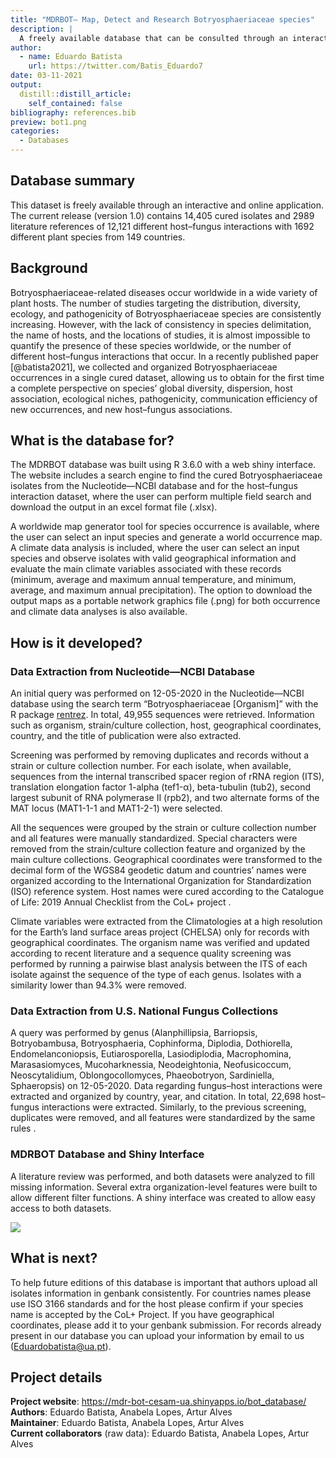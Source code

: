 ```yaml
---
title: "MDRBOT– Map, Detect and Research Botryosphaeriaceae species"
description: |
  A freely available database that can be consulted through an interactive and online application. The current release (version 1.0) contains 14,405 cured isolates and 2989 literature references of 12,121 different host–fungus interactions with 1692 different plant species from 149 countries. 
author:
  - name: Eduardo Batista
    url: https://twitter.com/Batis_Eduardo7
date: 03-11-2021
output:
  distill::distill_article:
    self_contained: false
bibliography: references.bib
preview: bot1.png
categories:
  - Databases
---
```


## Database summary

This dataset is freely available through an interactive and online application. The current release (version 1.0) contains 14,405 cured isolates and 2989 literature references of 12,121 different host--fungus interactions with 1692 different plant species from 149 countries.

## Background

Botryosphaeriaceae-related diseases occur worldwide in a wide variety of plant hosts. The number of studies targeting the distribution, diversity, ecology, and pathogenicity of Botryosphaeriaceae species are consistently increasing. However, with the lack of consistency in species delimitation, the name of hosts, and the locations of studies, it is almost impossible to quantify the presence of these species worldwide, or the number of different host--fungus interactions that occur. In a recently published paper [@batista2021], we collected and organized Botryosphaeriaceae occurrences in a single cured dataset, allowing us to obtain for the first time a complete perspective on species' global diversity, dispersion, host association, ecological niches, pathogenicity, communication efficiency of new occurrences, and new host--fungus associations.

## What is the database for?

The MDRBOT database was built using R 3.6.0 with a web shiny interface. The website includes a search engine to find the cured Botryosphaeriaceae isolates from the Nucleotide---NCBI database and for the host--fungus interaction dataset, where the user can perform multiple field search and download the output in an excel format file (.xlsx).

A worldwide map generator tool for species occurrence is available, where the user can select an input species and generate a world occurrence map. A climate data analysis is included, where the user can select an input species and observe isolates with valid geographical information and evaluate the main climate variables associated with these records (minimum, average and maximum annual temperature, and minimum, average, and maximum annual precipitation). The option to download the output maps as a portable network graphics file (.png) for both occurrence and climate data analyses is also available.

## How is it developed?

### Data Extraction from Nucleotide---NCBI Database

An initial query was performed on 12-05-2020 in the Nucleotide---NCBI database using the search term "Botryosphaeriaceae [Organism]" with the R package [rentrez](https://cran.r-project.org/web/packages/rentrez/index.html). In total, 49,955 sequences were retrieved. Information such as organism, strain/culture collection, host, geographical coordinates, country, and the title of publication were also extracted.

Screening was performed by removing duplicates and records without a strain or culture collection number. For each isolate, when available, sequences from the internal transcribed spacer region of rRNA region (ITS), translation elongation factor 1-alpha (tef1-α), beta-tubulin (tub2), second largest subunit of RNA polymerase II (rpb2), and two alternate forms of the MAT locus (MAT1-1-1 and MAT1-2-1) were selected.

All the sequences were grouped by the strain or culture collection number and all features were manually standardized. Special characters were removed from the strain/culture collection feature and organized by the main culture collections. Geographical coordinates were transformed to the decimal form of the WGS84 geodetic datum and countries' names were organized according to the International Organization for Standardization (ISO) reference system. Host names were cured according to the Catalogue of Life: 2019 Annual Checklist from the CoL+ project .

Climate variables were extracted from the Climatologies at a high resolution for the Earth's land surface areas project (CHELSA) only for records with geographical coordinates. The organism name was verified and updated according to recent literature and a sequence quality screening was performed by running a pairwise blast analysis between the ITS of each isolate against the sequence of the type of each genus. Isolates with a similarity lower than 94.3% were removed.

### Data Extraction from U.S. National Fungus Collections

A query was performed by genus (Alanphillipsia, Barriopsis, Botryobambusa, Botryosphaeria, Cophinforma, Diplodia, Dothiorella, Endomelanconiopsis, Eutiarosporella, Lasiodiplodia, Macrophomina, Marasasiomyces, Mucoharknessia, Neodeightonia, Neofusicoccum, Neoscytalidium, Oblongocollomyces, Phaeobotryon, Sardiniella, Sphaeropsis) on 12-05-2020. Data regarding fungus--host interactions were extracted and organized by country, year, and citation. In total, 22,698 host--fungus interactions were extracted. Similarly, to the previous screening, duplicates were removed, and all features were standardized by the same rules .

### MDRBOT Database and Shiny Interface

A literature review was performed, and both datasets were analyzed to fill missing information. Several extra organization-level features were built to allow different filter functions. A shiny interface was created to allow easy access to both datasets.

![](bot2.png)

## What is next?

To help future editions of this database is important that authors upload all isolates information in genbank consistently. For countries names please use ISO 3166 standards and for the host please confirm if your species name is accepted by the CoL+ Project. If you have geographical coordinates, please add it to your genbank submission. For records already present in our database you can upload your information by email to us ([Eduardobatista\@ua.pt](mailto:Eduardobatista@ua.pt){.email}).

## Project details

**Project website**: <https://mdr-bot-cesam-ua.shinyapps.io/bot_database/> \
**Authors**: Eduardo Batista, Anabela Lopes, Artur Alves \
**Maintainer**: Eduardo Batista, Anabela Lopes, Artur Alves \
**Current collaborators** (raw data): Eduardo Batista, Anabela Lopes, Artur Alves
